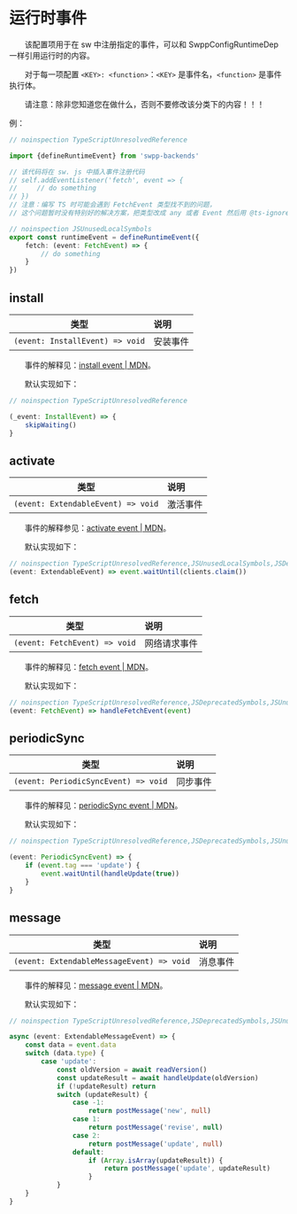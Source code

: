 # 运行时事件

&emsp;&emsp;该配置项用于在 sw 中注册指定的事件，可以和 SwppConfigRuntimeDep 一样引用运行时的内容。

&emsp;&emsp;对于每一项配置 `<KEY>: <function>`：`<KEY>` 是事件名，`<function>` 是事件执行体。

&emsp;&emsp;请注意：除非您知道您在做什么，否则不要修改该分类下的内容！！！

例：

```typescript
// noinspection TypeScriptUnresolvedReference

import {defineRuntimeEvent} from 'swpp-backends'

// 该代码将在 sw. js 中插入事件注册代码
// self.addEventListener('fetch', event => {
//     // do something
// })
// 注意：编写 TS 时可能会遇到 FetchEvent 类型找不到的问题，
// 这个问题暂时没有特别好的解决方案，把类型改成 any 或者 Event 然后用 @ts-ignore 忽略错误即可。

// noinspection JSUnusedLocalSymbols
export const runtimeEvent = defineRuntimeEvent({
    fetch: (event: FetchEvent) => {
        // do something
    }
})
```

## install

|               类型                | 说明   |
|:-------------------------------:|:-----|
| `(event: InstallEvent) => void` | 安装事件 |

&emsp;&emsp;事件的解释见：[install event | MDN](https://developer.mozilla.org/en-US/docs/Web/API/ServiceWorkerGlobalScope/install_event)。

&emsp;&emsp;默认实现如下：

```typescript
// noinspection TypeScriptUnresolvedReference

(_event: InstallEvent) => {
    skipWaiting()
}
```

## activate

|                 类型                 | 说明   |
|:----------------------------------:|:-----|
| `(event: ExtendableEvent) => void` | 激活事件 |

&emsp;&emsp;事件的解释参见：[activate event | MDN](https://developer.mozilla.org/en-US/docs/Web/API/ServiceWorkerGlobalScope/activate_event)。

&emsp;&emsp;默认实现如下：

```typescript
// noinspection TypeScriptUnresolvedReference,JSUnusedLocalSymbols,JSDeprecatedSymbols
(event: ExtendableEvent) => event.waitUntil(clients.claim())
```

## fetch

|              类型               | 说明     |
|:-----------------------------:|:-------|
| `(event: FetchEvent) => void` | 网络请求事件 |

&emsp;&emsp;事件的解释见：[fetch event | MDN](https://developer.mozilla.org/en-US/docs/Web/API/ServiceWorkerGlobalScope/fetch_event)。

&emsp;&emsp;默认实现如下：

```typescript
// noinspection TypeScriptUnresolvedReference,JSDeprecatedSymbols,JSUnusedLocalSymbols
(event: FetchEvent) => handleFetchEvent(event)
```

## periodicSync

|                  类型                  | 说明   |
|:------------------------------------:|:-----|
| `(event: PeriodicSyncEvent) => void` | 同步事件 |

&emsp;&emsp;事件的解释见：[periodicSync event | MDN](https://developer.mozilla.org/en-US/docs/Web/API/ServiceWorkerGlobalScope/periodicsync_event)。

&emsp;&emsp;默认实现如下：

```typescript
// noinspection TypeScriptUnresolvedReference,JSDeprecatedSymbols,JSUnusedLocalSymbols

(event: PeriodicSyncEvent) => {
    if (event.tag === 'update') {
        event.waitUntil(handleUpdate(true))
    }
}
```

## message

|                    类型                     | 说明   |
|:-----------------------------------------:|:-----|
| `(event: ExtendableMessageEvent) => void` | 消息事件 |

&emsp;&emsp;事件的解释见：[message event | MDN](https://developer.mozilla.org/en-US/docs/Web/API/ServiceWorkerGlobalScope/message_event)。

&emsp;&emsp;默认实现如下：

```typescript
// noinspection TypeScriptUnresolvedReference,JSDeprecatedSymbols,JSUnusedLocalSymbols

async (event: ExtendableMessageEvent) => {
    const data = event.data
    switch (data.type) {
        case 'update':
            const oldVersion = await readVersion()
            const updateResult = await handleUpdate(oldVersion)
            if (!updateResult) return
            switch (updateResult) {
                case -1:
                    return postMessage('new', null)
                case 1:
                    return postMessage('revise', null)
                case 2:
                    return postMessage('update', null)
                default:
                    if (Array.isArray(updateResult)) {
                        return postMessage('update', updateResult)
                    }
            }
    }
}
```